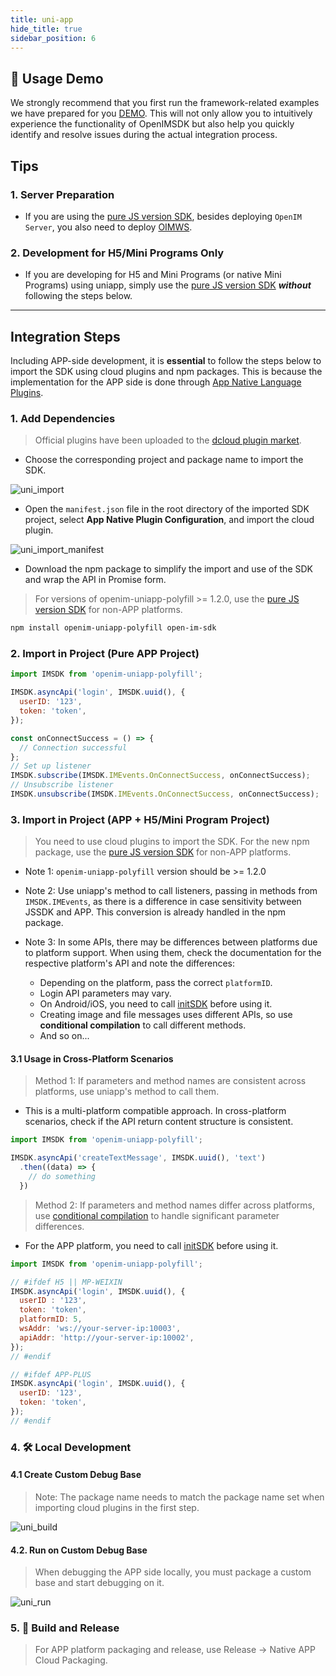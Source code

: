 ```yaml
---
title: uni-app
hide_title: true
sidebar_position: 6
---
```


## 🚀 Usage Demo
We strongly recommend that you first run the framework-related examples we have prepared for you [DEMO](https://github.com/openimsdk/open-im-uniapp-demo). This will not only allow you to intuitively experience the functionality of OpenIMSDK but also help you quickly identify and resolve issues during the actual integration process.

## Tips

### 1. Server Preparation

- If you are using the [pure JS version SDK](/sdks/quickstart/miniProgram), besides deploying `OpenIM Server`, you also need to deploy [OIMWS](/guides/gettingStarted/jssdk).

### 2. Development for H5/Mini Programs Only

- If you are developing for H5 and Mini Programs (or native Mini Programs) using uniapp, simply use the [pure JS version SDK](/sdks/quickstart/miniProgram) ***without*** following the steps below.

---

## Integration Steps

Including APP-side development, it is **essential** to follow the steps below to import the SDK using cloud plugins and npm packages. This is because the implementation for the APP side is done through [App Native Language Plugins](https://uniapp.dcloud.net.cn/plugin/native-plugin.html).

### 1. Add Dependencies

> Official plugins have been uploaded to the [dcloud plugin market](https://ext.dcloud.net.cn/plugin?id=6577).

- Choose the corresponding project and package name to import the SDK.

![uni_import](./assets/uni_import.png)

- Open the `manifest.json` file in the root directory of the imported SDK project, select **App Native Plugin Configuration**, and import the cloud plugin.

![uni_import_manifest](./assets/uni_import_manifest.png)

- Download the npm package to simplify the import and use of the SDK and wrap the API in Promise form.

> For versions of openim-uniapp-polyfill >= 1.2.0, use the [pure JS version SDK](/sdks/quickstart/miniProgram) for non-APP platforms.

```bash
npm install openim-uniapp-polyfill open-im-sdk
```

### 2. Import in Project (Pure APP Project)

```javascript
import IMSDK from 'openim-uniapp-polyfill';

IMSDK.asyncApi('login', IMSDK.uuid(), {
  userID: '123',
  token: 'token',
});

const onConnectSuccess = () => {
  // Connection successful
};
// Set up listener
IMSDK.subscribe(IMSDK.IMEvents.OnConnectSuccess, onConnectSuccess);
// Unsubscribe listener
IMSDK.unsubscribe(IMSDK.IMEvents.OnConnectSuccess, onConnectSuccess);
```

### 3. Import in Project (APP + H5/Mini Program Project)

> You need to use cloud plugins to import the SDK. For the new npm package, use the [pure JS version SDK](/sdks/quickstart/miniProgram) for non-APP platforms.

- Note 1: `openim-uniapp-polyfill` version should be >= 1.2.0

- Note 2: Use uniapp's method to call listeners, passing in methods from `IMSDK.IMEvents`, as there is a difference in case sensitivity between JSSDK and APP. This conversion is already handled in the npm package.

- Note 3: In some APIs, there may be differences between platforms due to platform support. When using them, check the documentation for the respective platform's API and note the differences:
  - Depending on the platform, pass the correct `platformID`.
  - Login API parameters may vary.
  - On Android/iOS, you need to call [initSDK](/sdks/api/initialization/initSDK) before using it.
  - Creating image and file messages uses different APIs, so use **conditional compilation** to call different methods.
  - And so on...

#### 3.1 Usage in Cross-Platform Scenarios

> Method 1: If parameters and method names are consistent across platforms, use uniapp's method to call them.

- This is a multi-platform compatible approach. In cross-platform scenarios, check if the API return content structure is consistent.

```javascript
import IMSDK from 'openim-uniapp-polyfill';

IMSDK.asyncApi('createTextMessage', IMSDK.uuid(), 'text')
  .then((data) => {
    // do something
  })
```

> Method 2: If parameters and method names differ across platforms, use [conditional compilation](https://uniapp.dcloud.net.cn/tutorial/platform.html) to handle significant parameter differences.

- For the APP platform, you need to call [initSDK](/sdks/api/initialization/initSDK) before using it.

```javascript
import IMSDK from 'openim-uniapp-polyfill';

// #ifdef H5 || MP-WEIXIN
IMSDK.asyncApi('login', IMSDK.uuid(), {
  userID : '123',
  token: 'token',
  platformID: 5,
  wsAddr: 'ws://your-server-ip:10003',
  apiAddr: 'http://your-server-ip:10002',
});
// #endif

// #ifdef APP-PLUS
IMSDK.asyncApi('login', IMSDK.uuid(), {
  userID: '123',
  token: 'token',
});
// #endif
```

### 4. 🛠️ Local Development

#### 4.1 Create Custom Debug Base

> Note: The package name needs to match the package name set when importing cloud plugins in the first step.

![uni_build](./assets/uni_build.png)

#### 4.2. Run on Custom Debug Base

> When debugging the APP side locally, you must package a custom base and start debugging on it.

![uni_run](./assets/uni_run.png)

### 5. 🚀 Build and Release

> For APP platform packaging and release, use Release -> Native APP Cloud Packaging.